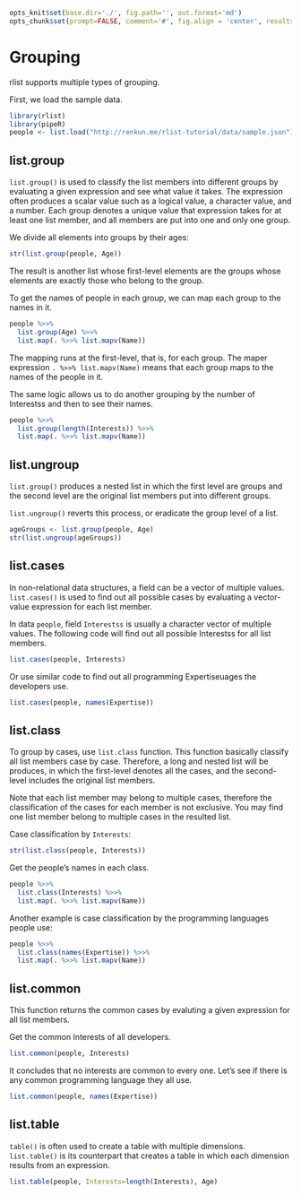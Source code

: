 ```r
opts_knit$set(base.dir='./', fig.path='', out.format='md')
opts_chunk$set(prompt=FALSE, comment='#', fig.align = 'center', results='markup')
```

# Grouping

rlist supports multiple types of grouping. 

First, we load the sample data.

```r
library(rlist)
library(pipeR)
people <- list.load("http://renkun.me/rlist-tutorial/data/sample.json")
```

## list.group

`list.group()` is used to classify the list members into different groups by evaluating a given expression and see what value it takes. The expression often produces a scalar value such as a logical value, a character value, and a number. Each group denotes a unique value that expression takes for at least one list member, and all members are put into one and only one group.

We divide all elements into groups by their ages:

```r
str(list.group(people, Age))
```

The result is another list whose first-level elements are the groups whose elements are exactly those who belong to the group.

To get the names of people in each group, we can map each group to the names in it.

```r
people %>>%
  list.group(Age) %>>%
  list.map(. %>>% list.mapv(Name))
```

The mapping runs at the first-level, that is, for each group. The maper expression `. %>>% list.mapv(Name)` means that each group maps to the names of the people in it.

The same logic allows us to do another grouping by the number of Interestss and then to see their names.

```r
people %>>%
  list.group(length(Interests)) %>>%
  list.map(. %>>% list.mapv(Name))
```

## list.ungroup

`list.group()` produces a nested list in which the first level are groups and the second level are the original list members put into different groups. 

`list.ungroup()` reverts this process, or eradicate the group level of a list.

```r
ageGroups <- list.group(people, Age)
str(list.ungroup(ageGroups))
```

## list.cases

In non-relational data structures, a field can be a vector of multiple values. `list.cases()` is used to find out all possible cases by evaluating a vector-value expression for each list member.

In data `people`, field `Interestss` is usually a character vector of multiple values. The following code will find out all possible Interestss for all list members.

```r
list.cases(people, Interests)
```

Or use similar code to find out all programming Expertiseuages the developers use.

```r
list.cases(people, names(Expertise))
```

## list.class

To group by cases, use `list.class` function. This function basically classify all list members case by case. Therefore, a long and nested list will be produces, in which the first-level denotes all the cases, and the second-level includes the original list members.

Note that each list member may belong to multiple cases, therefore the classification of the cases for each member is not exclusive. You may find one list member belong to multiple cases in the resulted list.

Case classification by `Interests`:

```r
str(list.class(people, Interests))
```

Get the people's names in each class.

```r
people %>>%
  list.class(Interests) %>>%
  list.map(. %>>% list.mapv(Name))
```

Another example is case classification by the programming languages people use:

```r
people %>>%
  list.class(names(Expertise)) %>>%
  list.map(. %>>% list.mapv(Name))
```

## list.common

This function returns the common cases by evaluting a given expression for all list members.

Get the common Interests of all developers.

```r
list.common(people, Interests)
```

It concludes that no interests are common to every one. Let's see if there is any common programming language they all use.

```r
list.common(people, names(Expertise))
```

## list.table

`table()` is often used to create a table with multiple dimensions. `list.table()` is its counterpart that creates a table in which each dimension results from an expression.

```r
list.table(people, Interests=length(Interests), Age)
```
